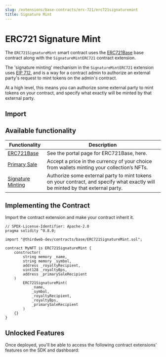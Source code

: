 ```yaml
---
slug: /extensions/base-contracts/erc-721/erc721signaturemint
title: Signature Mint
---
```



# ERC721 Signature Mint

The `ERC721SignatureMint` smart contract uses the [ERC721Base](/extensions/base-contracts/erc-721/erc721base) base contract along with the `SignatureMintERC721` contract extension.

The 'signature minting' mechanism in the `SignatureMintERC721` extension uses [EIP 712](https://eips.ethereum.org/EIPS/eip-712), and is a way for a contract admin to authorize an external party's request to mint tokens on the admin's contract.

At a high level, this means you can authorize some external party to mint tokens on your contract, and specify what exactly will be minted by that external party.

<ViewContractCodeButton
  link="https://github.com/thirdweb-dev/contracts/blob/main/contracts/base/ERC721SignatureMint.sol"
  name="ERC721SignatureMint"
/>

## Import

<ImportSnippet type="base" category="ERC721" name="ERC721SignatureMint" />

## Available functionality

| Functionality                                                 | Description                                                                                                                    |
| ------------------------------------------------------------- | ------------------------------------------------------------------------------------------------------------------------------ |
| [ERC721Base](/extensions/base-contracts/erc-721/erc721base)   | See the portal page for ERC721Base, here.                                                                                      |
| [Primary Sale](/extensions/features/primarysale)              | Accept a price in the currency of your choice from wallets minting your collection’s NFTs.                                     |
| [Signature Minting](/extensions/features/signatureminterc721) | Authorize some external party to mint tokens on your contract, and specify what exactly will be minted by that external party. |

## Implementing the Contract

Import the contract extension and make your contract inherit it.

```solidity
// SPDX-License-Identifier: Apache-2.0
pragma solidity ^0.8.0;

import "@thirdweb-dev/contracts/base/ERC721SignatureMint.sol";

contract MyNFT is ERC721SignatureMint {
    constructor(
        string memory _name,
        string memory _symbol,
        address _royaltyRecipient,
        uint128 _royaltyBps,
        address _primarySaleRecipient
    )
        ERC721SignatureMint(
            _name,
            _symbol,
            _royaltyRecipient,
            _royaltyBps,
            _primarySaleRecipient
        )
    {}
}
```

## Unlocked Features

Once deployed, you'll be able to access the following contract extensions' features on the SDK and dashboard:

<div className="row" style={{ marginBottom: 24, flexWrap: 'wrap' }}>
<div className="col col--6" style={{marginTop:16}} >
  <QuickstartCard
    name="ERC721Base"
    link="/extensions/base-contracts/erc-721/erc721base#unlocked-features"
    image="/assets/icons/nft.png"
  />
</div>

<div className="col col--6" style={{ marginTop: 16 }}>
  <QuickstartCard
    name="SignatureMint"
    link="/extensions/features/signatureminterc721#unlocked-features"
    image="/assets/icons/general.png"
  />
</div>

</div>
